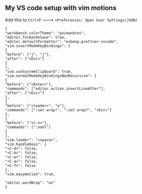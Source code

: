 ## My VS code setup with vim motions

Add this to `Ctrl+P` ---> `>Preferences: Open User Settings(JSON)`

```
{
"workbench.colorTheme": "poimandres",
"editor.formatOnSave": true,
"editor.defaultFormatter": "esbenp.prettier-vscode",
"vim.insertModeKeyBindings": [
{
"before": ["j", "j"],
"after": ["<Esc>"]
}
],
"vim.useSystemClipboard": true,
"vim.normalModeKeyBindingsNonRecursive": [
{
"before": ["<Enter>"],
"commands": ["editor.action.insertLineAfter"],
"after": ["<Esc>"]
},
{
"before": ["<leader>", "w"],
"commands": [":set wrap!", ":set wrap?", "<Esc>"]
},
{
"before": ["<C-n>"],
"commands": [":nohl"]
}
],
"vim.leader": "<space>",
"vim.handleKeys": {
"<C-d>": false,
"<C-b>": false,
"<C-w>": false,
"<C-a>": false,
"<C-f>": false
},
"vim.easymotion": true,

"editor.wordWrap": "on"
}
```
